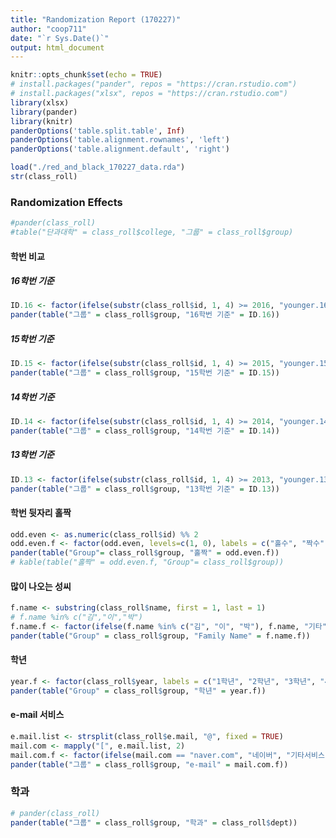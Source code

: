 ```yaml
---
title: "Randomization Report (170227)"
author: "coop711"
date: "`r Sys.Date()`"
output: html_document
---
```


```r
knitr::opts_chunk$set(echo = TRUE)
# install.packages("pander", repos = "https://cran.rstudio.com")
# install.packages("xlsx", repos = "https://cran.rstudio.com")
library(xlsx)
library(pander)
library(knitr)
panderOptions('table.split.table', Inf)
panderOptions('table.alignment.rownames', 'left')
panderOptions('table.alignment.default', 'right')
```

<!--### Data Reading-->

```r
load("./red_and_black_170227_data.rda")
str(class_roll)
```

### Randomization Effects

```r
#pander(class_roll)
#table("단과대학" = class_roll$college, "그룹" = class_roll$group)
```

#### 학번 비교

##### 16학번 기준

```r
ID.16 <- factor(ifelse(substr(class_roll$id, 1, 4) >= 2016, "younger.16", "older.16"), levels=c("younger.16", "older.16"), labels = c("16학번 이후", "15학번 이전"))
pander(table("그룹" = class_roll$group, "16학번 기준" = ID.16))
```

##### 15학번 기준

```r
ID.15 <- factor(ifelse(substr(class_roll$id, 1, 4) >= 2015, "younger.15", "older.15"), levels = c("younger.15", "older.15"), labels = c("15학번 이후", "14학번 이전"))
pander(table("그룹" = class_roll$group, "15학번 기준" = ID.15))
```

##### 14학번 기준

```r
ID.14 <- factor(ifelse(substr(class_roll$id, 1, 4) >= 2014, "younger.14", "older.14"), levels = c("younger.14", "older.14"), labels = c("14학번 이후", "13학번 이전"))
pander(table("그룹" = class_roll$group, "14학번 기준" = ID.14))
```

##### 13학번 기준

```r
ID.13 <- factor(ifelse(substr(class_roll$id, 1, 4) >= 2013, "younger.13", "older.13"), levels=c("younger.13", "older.13"), labels = c("13학번 이후", "12학번 이전"))
pander(table("그룹" = class_roll$group, "13학번 기준" = ID.13))
```


#### 학번 뒷자리 홀짝

```r
odd.even <- as.numeric(class_roll$id) %% 2
odd.even.f <- factor(odd.even, levels=c(1, 0), labels = c("홀수", "짝수"))
pander(table("Group"= class_roll$group, "홀짝" = odd.even.f))
# kable(table("홀짝" = odd.even.f, "Group"= class_roll$group))
```

#### 많이 나오는 성씨

```r
f.name <- substring(class_roll$name, first = 1, last = 1)
# f.name %in% c("김","이","박")
f.name.f <- factor(ifelse(f.name %in% c("김", "이", "박"), f.name, "기타"), levels = c("김", "이", "박", "기타"))
pander(table("Group" = class_roll$group, "Family Name" = f.name.f))
```

#### 학년 

```r
year.f <- factor(class_roll$year, labels = c("1학년", "2학년", "3학년", "4학년"))
pander(table("Group" = class_roll$group, "학년" = year.f))
```

#### e-mail 서비스

```r
e.mail.list <- strsplit(class_roll$e.mail, "@", fixed = TRUE)
mail.com <- mapply("[", e.mail.list, 2)
mail.com.f <- factor(ifelse(mail.com == "naver.com", "네이버", "기타서비스"), levels = c("네이버", "기타서비스"))
pander(table("그룹" = class_roll$group, "e-mail" = mail.com.f))
```

### 학과

```r
# pander(class_roll)
pander(table("그룹" = class_roll$group, "학과" = class_roll$dept))
```

<!--

```r
save.image("../R/red_and_black_170227_data.rda")
```

-->